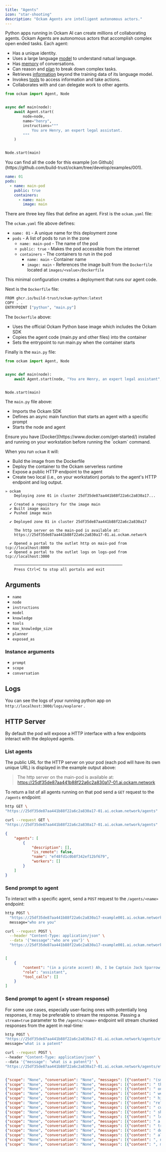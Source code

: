 ```yaml
---
title: "Agents"
icon: "star-shooting"
description: "Ockam Agents are intelligent autonomous actors."
---
```


Python apps running in Ockam AI can create millions of collaborating agents. Ockam Agents are autonomous actors that accomplish complex open ended tasks. Each agent:

- Has a unique identity.
- Uses a large language [model](/agents/models) to understand natual language.
- Has [memory](/agents/memory) of conversations.
- Can reason and [plan](/agents/planning) to break down complex tasks.
- Retrieves [information](/agents/knowledge) beyond the training data of its language model.
- Invokes [tools](/agents/tools) to access information and take actions.
- Collaborates with and can delegate work to other agents.

<RequestExample>

```python images/main/main.py
from ockam import Agent, Node


async def main(node):
    await Agent.start(
        node=node,
        name="henry",
        instructions="""
            You are Henry, an expert legal assistant.
        """
    )


Node.start(main)
```

</RequestExample>

<Tip>
  You can find all the code for this example [on Github](https://github.com/build-trust/ockam/tree/develop/examples/001).
</Tip>

```yaml ockam.yaml
name: 01
pods:
  - name: main-pod
    public: true
    containers:
      - name: main
        image: main
```

There are three key files that define an agent. First is the `ockam.yaml` file:

The `ockam.yaml` file above defines:

- `name: 01` - A unique name for this deployment zone
- `pods` - A list of pods to run in the zone
  - `name: main-pod` - The name of the pod
  - `public: true` - Makes the pod accessible from the internet
  - `containers` - The containers to run in the pod
    - `name: main` - Container name
    - `image: main` - References the image built from the `Dockerfile` located at `images/<value>/Dockerfile`

This minimal configuration creates a deployment that runs our agent code.

Next is the `Dockerfile` file:

```bash images/main/Dockerfile
FROM ghcr.io/build-trust/ockam-python:latest
COPY . .
ENTRYPOINT ["python", "main.py"]
```

The `Dockerfile` above:

- Uses the official Ockam Python base image which includes the Ockam SDK
- Copies the agent code (main.py and other files) into the container
- Sets the entrypoint to run main.py when the container starts

Finally is the `main.py` file:

```python images/main/main.py
from ockam import Agent, Node


async def main(node):
    await Agent.start(node, "You are Henry, an expert legal assistant", "henry")


Node.start(main)
```

The `main.py` file above:

- Imports the Ockam SDK
- Defines an async main function that starts an agent with a specific prompt
- Starts the node and agent

<Note>
  Ensure you have [Docker](https://www.docker.com/get-started/) installed and running on your workstation before running the `ockam` command.
</Note>

When you run `ockam` it will:

- Build the image from the Dockerfile
- Deploy the container to the Ockam serverless runtime
- Expose a public HTTP endpoint to the agent
- Create two local (i.e., on your workstation) portals to the agent's HTTP endpoint and log output.

```[expandable]
» ockam
    Deploying zone 01 in cluster 25df35de87aa441b88f22a6c2a830a17...

  ✔ Created a repository for the image main
  ✔ Built image main
  ✔ Pushed image main

  ✔ Deployed zone 01 in cluster 25df35de87aa441b88f22a6c2a830a17

    The http server on the main-pod is available at:
    https://25df35de87aa441b88f22a6c2a830a17-01.ai.ockam.network

  ✔ Opened a portal to the outlet http on main-pod from tcp://localhost:8000
  ✔ Opened a portal to the outlet logs on logs-pod from tcp://localhost:3000

    ─────────────────────────────────────────────────
    Press Ctrl+C to stop all portals and exit
```

## Arguments

- `name`
- `node`
- `instructions`
- `model`
- `knowledge`
- `tools`
- `max_knowledge_size`
- `planner`
- `exposed_as`

### Instance arguments

- `prompt`
- `scope`
- `conversation`

## Logs

You can see the logs of your running python app on `http://localhost:3000/logs/explorer` .

## HTTP Server

By default the pod will expose a HTTP interface with a few endpoints interact with the deployed agents.

### List agents

The public URL for the HTTP server on your pod (each pod will have its own unique URL) is displayed in the example output above:

> The http server on the main-pod is available at:
> https://25df35de87aa441b88f22a6c2a830a17-01.ai.ockam.network

To return a list of all agents running on that pod send a `GET` request to the `/agents` endpoint:

<CodeGroup>

```bash httpie
http GET \
"https://25df35de87aa441b88f22a6c2a830a17-01.ai.ockam.network/agents"
```


```bash curl
curl --request GET \
"https://25df35de87aa441b88f22a6c2a830a17-01.ai.ockam.network/agents"
```

</CodeGroup>

```json response
{
    "agents": [
        {
            "description": [],
            "is_remote": false,
            "name": "ef48fd1c0b8f342ef12bf679",
            "workers": []
        }
    ]
}
```

### Send prompt to agent

To interact with a specific agent, send a `POST` request to the `/agents/<name>` endpoint:

<CodeGroup>

```bash httpie
http POST \
  "https://25df35de87aa441b88f22a6c2a830a17-example001.ai.ockam.network/agents/ef48fd1c0b8f342ef12bf679" \
  message="who are you"
```


```bash curl
curl --request POST \
  --header "Content-Type: application/json" \
  --data '{"message":"who are you"}' \
  "https://25df35de87aa441b88f22a6c2a830a17-example001.ai.ockam.network/agents/ef48fd1c0b8f342ef12bf679"
```

</CodeGroup>

```json response

[
    {
        "content": "(in a pirate accent) Ah, I be Captain Jack Sparrow, the infamous pirate of the Seven Seas. Me reputation precedes me, savvy? I be the master of me own ship, the Black Pearl, the fastest vessel to ever sail the Caribbean. Me cunning and me wit be me greatest treasures, and me ability to talk me way out o' trouble be me most prized possession.\n\nI've had me share o' adventures, battled the Royal Navy, and outwitted the scurvy dog, Captain Barbossa. Me exploits be the stuff o' legend, and me name be whispered in fear and awe by all who sail the seas.\n\nSo, what be bringin' ye to these waters? Are ye lookin' to join me crew, or are ye just lookin' to get yerself into a bit o' trouble? Either way, I be happy to oblige, matey.",
        "role": "assistant",
        "tool_calls": []
    }
]
```

### Send prompt to agent (\+ stream response)

For some use cases, especially user-facing ones with potentially long responses, it may be preferable to stream the response. Passing a `stream=true` parameter to the `/agents/<name>` endpoint will stream chunked responses from the agent in real-time:

<CodeGroup>

```bash httpie
http POST \
"https://25df35de87aa441b88f22a6c2a830a17-01.ai.ockam.network/agents/ef48fd1c0b8f342ef12bf679?stream=true" \
message="what is a patent"
```


```bash curl
curl --request POST \
--header "Content-Type: application/json" \
--data '{"message": "what is a patent"}' \
"https://25df35de87aa441b88f22a6c2a830a17-01.ai.ockam.network/agents/ef48fd1c0b8f342ef12bf679?stream=true"
```

</CodeGroup>

```json response

{"scope": "None", "conversation": "None", "messages": [{"content": "(smirking) Ah, ye want to know who I be again, eh? Alright", "role": "assistant", "tool_calls": []}], "type": "conversation_snippet"}
{"scope": "None", "conversation": "None", "messages": [{"content": " then, matey. I be Captain Jack Sparrow, the one and", "role": "assistant", "tool_calls": []}], "type": "conversation_snippet"}
{"scope": "None", "conversation": "None", "messages": [{"content": " only. Me life be a tale of piracy, adventure, and a", "role": "assistant", "tool_calls": []}], "type": "conversation_snippet"}
{"scope": "None", "conversation": "None", "messages": [{"content": " wee bit o' luck. I've sailed the Seven Seas, discovered", "role": "assistant", "tool_calls": []}], "type": "conversation_snippet"}
{"scope": "None", "conversation": "None", "messages": [{"content": " hidden treasure, and battled the scurviest of scound", "role": "assistant", "tool_calls": []}], "type": "conversation_snippet"}
{"scope": "None", "conversation": "None", "messages": [{"content": "rels.\n\nMe skills be many: I be a master swordsman, a", "role": "assistant", "tool_calls": []}], "type": "conversation_snippet"}
{"scope": "None", "conversation": "None", "messages": [{"content": " cunning strategist, and a charismatic negotiator. Me", "role": "assistant", "tool_calls": []}], "type": "conversation_snippet"}
{"scope": "None", "conversation": "None", "messages": [{"content": " ship, the Black Pearl, be me pride and joy, and me", "role": "assistant", "tool_calls": []}], "type": "conversation_snippet"}
{"scope": "None", "conversation": "None", "messages": [{"content": " loyal crew be me family.\n\nBut, I be more than just", "role": "assistant", "tool_calls": []}], "type": "conversation_snippet"}
{"scope": "None", "conversation": "None", "messages": [{"content": " a pirate, matey. I be a free spirit, a rebel, and a", "role": "assistant", "tool_calls": []}], "type": "conversation_snippet"}
{"scope": "None", "conversation": "None", "messages": [{"content": " trickster. I live by me own rules, and I never back", "role": "assistant", "tool_calls": []}], "type": "conversation_snippet"}
{"scope": "None", "conversation": "None", "messages": [{"content": " down from a challenge. Me motto be \"Savvy?\" \u2013 and I", "role": "assistant", "tool_calls": []}], "type": "conversation_snippet"}
{"scope": "None", "conversation": "None", "messages": [{"content": " always be lookin' for the next great adventure.\n\nSo", "role": "assistant", "tool_calls": []}], "type": "conversation_snippet"}
{"scope": "None", "conversation": "None", "messages": [{"content": ", now ye know who I be. What be yer business with me", "role": "assistant", "tool_calls": []}], "type": "conversation_snippet"}
{"scope": "None", "conversation": "None", "messages": [{"content": ", matey?", "role": "assistant", "tool_calls": []}], "type": "conversation_snippet"}
```